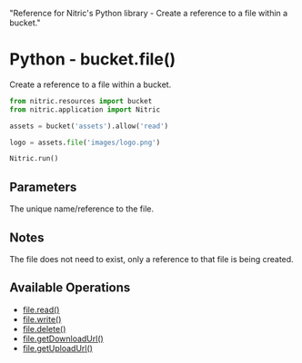   "Reference for Nitric's Python library - Create a reference to a file within a bucket."

# Python - bucket.file()

Create a reference to a file within a bucket.

```python
from nitric.resources import bucket
from nitric.application import Nitric

assets = bucket('assets').allow('read')

logo = assets.file('images/logo.png')

Nitric.run()
```

## Parameters

<Properties>
  <Property name="name" type="string" required>
    The unique name/reference to the file.
  </Property>
</Properties>

## Notes

The file does not need to exist, only a reference to that file is being created.

## Available Operations

- [file.read()](./bucket-file-read)
- [file.write()](./bucket-file-write)
- [file.delete()](./bucket-file-delete)
- [file.getDownloadUrl()](./bucket-file-downloadurl)
- [file.getUploadUrl()](./bucket-file-uploadurl)
